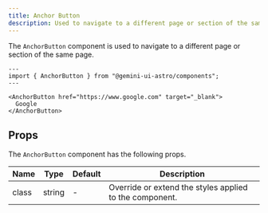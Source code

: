 ```yaml
---
title: Anchor Button
description: Used to navigate to a different page or section of the same page.
---
```



<Styles />

The `AnchorButton` component is used to navigate to a different page or section of the same page.

```astro live
---
import { AnchorButton } from "@gemini-ui-astro/components";
---

<AnchorButton href="https://www.google.com" target="_blank">
  Google
</AnchorButton>
```

## Props

The `AnchorButton` component has the following props.

<table>
  <thead>
    <tr>
      <th>Name</th>
      <th>Type</th>
      <th>Default</th>
      <th>Description</th>
    </tr>
  </thead>
  <tbody>
    <tr>
      <td>class</td>
      <td>string</td>
      <td>-</td>
      <td>Override or extend the styles applied to the component.</td>
    </tr>
  </tbody>
</table>
